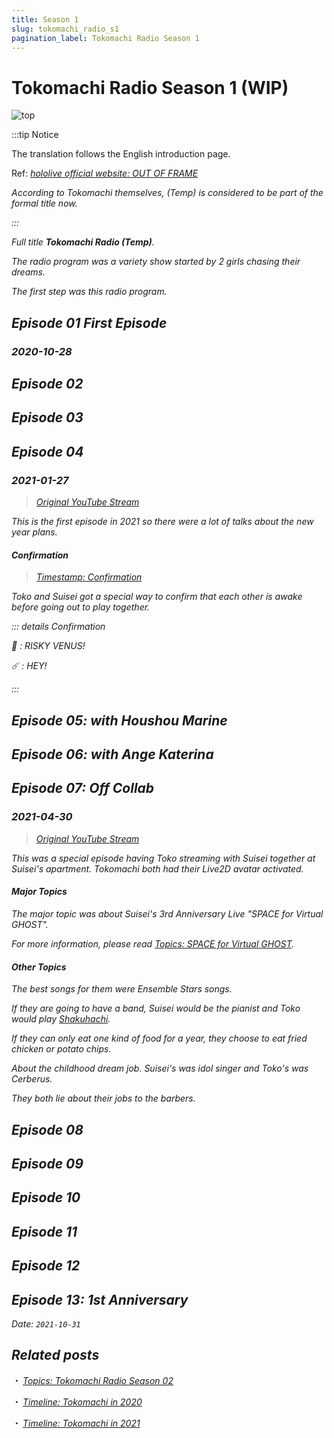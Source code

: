 ```yaml
---
title: Season 1
slug: tokomachi_radio_s1
pagination_label: Tokomachi Radio Season 1
---
```


# Tokomachi Radio Season 1 (WIP)

![top](./top_s1.jpg)

:::tip Notice

The translation follows the English introduction page.

Ref: [<i class="fa-solid fa-play" /> _hololive official website: OUT OF FRAME_](https://hololive.hololivepro.com/en/music/out-of-frame/)

According to Tokomachi themselves, (Temp) is considered to be part of the formal title now.

:::

Full title **Tokomachi Radio (Temp)**.

The radio program was a variety show started by 2 girls chasing their dreams.

The first step was this radio program.

## Episode 01 First Episode

### 2020-10-28

## Episode 02

## Episode 03

## Episode 04

### 2021-01-27

> [<i class="fa-brands fa-youtube" /> Original YouTube Stream](https://youtu.be/Kr1jxq0ms00)

This is the first episode in 2021 so there were a lot of talks about the new year plans.

#### Confirmation

> [<i class="fa-brands fa-youtube" /> Timestamp: Confirmation](https://youtu.be/VH0XOn6ceSA?t=282)

Toko and Suisei got a special way to confirm that each other is awake before going out to play together.

::: details Confirmation

:tropical_drink: : RISKY VENUS!

:comet: : HEY!

:::

## Episode 05: with Houshou Marine

## Episode 06: with Ange Katerina

## Episode 07: Off Collab

### 2021-04-30

> [<i class="fa-brands fa-youtube" /> Original YouTube Stream](https://youtu.be/kR9mSvUyfkY)

This was a special episode having Toko streaming with Suisei together at Suisei's apartment. Tokomachi both had their Live2D avatar activated.

#### Major Topics

The major topic was about Suisei's 3rd Anniversary Live "SPACE for Virtual GHOST".

_For more information, please read [<i class="fa-solid fa-microphone-lines" /> Topics: SPACE for Virtual GHOST](/docs/topics/suisei_ghost#tokomachi-side)._

#### Other Topics

The best songs for them were _Ensemble Stars_ songs.

If they are going to have a band, Suisei would be the pianist and Toko would play [<i class="fa-brands fa-wikipedia-w" /> Shakuhachi](https://en.wikipedia.org/wiki/Shakuhachi).

If they can only eat one kind of food for a year, they choose to eat fried chicken or potato chips.

About the childhood dream job. Suisei's was idol singer and Toko's was Cerberus.

They both lie about their jobs to the barbers.

## Episode 08

## Episode 09

## Episode 10

## Episode 11

## Episode 12

## Episode 13: 1st Anniversary

Date: `2021-10-31`

## Related posts

・ [<i class="fa-solid fa-microphone-lines" /> _Topics: Tokomachi Radio Season 02_](/docs/radio/tokomachi_radio_s2) &nbsp; <i class="fa-solid fa-arrow-right-from-bracket" />

・ [<i class="fa-solid fa-microphone-lines" /> _Timeline: Tokomachi in 2020_](/docs/timeline/2020) &nbsp; <i class="fa-solid fa-arrow-right-from-bracket" />

・ [<i class="fa-solid fa-microphone-lines" /> _Timeline: Tokomachi in 2021_](/docs/timeline/2021) &nbsp; <i class="fa-solid fa-arrow-right-from-bracket" />
